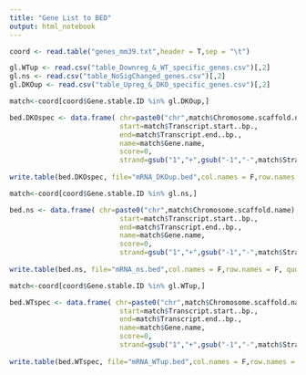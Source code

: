 ```yaml
---
title: "Gene List to BED"
output: html_notebook
---
```


```r
coord <- read.table("genes_mm39.txt",header = T,sep = "\t")

gl.WTup <- read.csv("table_Downreg_&_WT_specific_genes.csv")[,2]
gl.ns <- read.csv("table_NoSigChanged_genes.csv")[,2]
gl.DKOup <- read.csv("table_Upreg_&_DKO_specific_genes.csv")[,2]
```

```r
match<-coord[coord$Gene.stable.ID %in% gl.DKOup,]

bed.DKOspec <- data.frame( chr=paste0("chr",match$Chromosome.scaffold.name), 
                           start=match$Transcript.start..bp., 
                           end=match$Transcript.end..bp., 
                           name=match$Gene.name, 
                           score=0, 
                           strand=gsub("1","+",gsub("-1","-",match$Strand)))
                        
write.table(bed.DKOspec, file="mRNA_DKOup.bed",col.names = F,row.names = F, quote = F, sep = "\t")
```

```r
match<-coord[coord$Gene.stable.ID %in% gl.ns,]

bed.ns <- data.frame( chr=paste0("chr",match$Chromosome.scaffold.name), 
                           start=match$Transcript.start..bp., 
                           end=match$Transcript.end..bp., 
                           name=match$Gene.name, 
                           score=0, 
                           strand=gsub("1","+",gsub("-1","-",match$Strand)))
                        
write.table(bed.ns, file="mRNA_ns.bed",col.names = F,row.names = F, quote = F, sep = "\t")
```

```r

match<-coord[coord$Gene.stable.ID %in% gl.WTup,]

bed.WTspec <- data.frame( chr=paste0("chr",match$Chromosome.scaffold.name), 
                           start=match$Transcript.start..bp., 
                           end=match$Transcript.end..bp., 
                           name=match$Gene.name, 
                           score=0, 
                           strand=gsub("1","+",gsub("-1","-",match$Strand)))
                        
write.table(bed.WTspec, file="mRNA_WTup.bed",col.names = F,row.names = F, quote = F, sep = "\t")
```